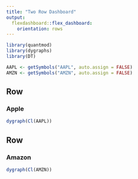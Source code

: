 ```yaml
---
title: "Two Row Dashboard"
output: 
  flexdashboard::flex_dashboard:
    orientation: rows
---
```


```r
library(quantmod)
library(dygraphs)
library(DT)

AAPL <- getSymbols("AAPL", auto.assign = FALSE)
AMZN <- getSymbols("AMZN", auto.assign = FALSE)
```

Row {data-height=80}
-----------------------------------------------------------------------
### Apple
```r
dygraph(Cl(AAPL))
```

Row {data-height=80}
-----------------------------------------------------------------------
### Amazon
```r
dygraph(Cl(AMZN))
```

